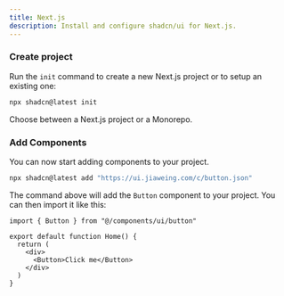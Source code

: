 ```yaml
---
title: Next.js
description: Install and configure shadcn/ui for Next.js.
---
```


<Steps>

### Create project

Run the `init` command to create a new Next.js project or to setup an existing one:

```bash
npx shadcn@latest init
```

Choose between a Next.js project or a Monorepo.

### Add Components

You can now start adding components to your project.

```bash
npx shadcn@latest add "https://ui.jiaweing.com/c/button.json"
```

The command above will add the `Button` component to your project. You can then import it like this:

```tsx {1,6} showLineNumbers title="app/page.tsx"
import { Button } from "@/components/ui/button"

export default function Home() {
  return (
    <div>
      <Button>Click me</Button>
    </div>
  )
}
```

</Steps>
